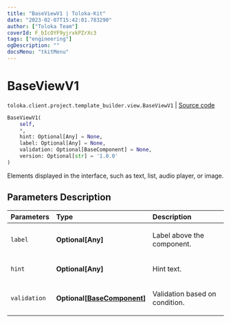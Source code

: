```yaml
---
title: "BaseViewV1 | Toloka-Kit"
date: "2023-02-07T15:42:01.783290"
author: ["Toloka Team"]
coverId: F_bIcOYF9yjrxkPZrXc3
tags: ["engineering"]
ogDescription: ""
docsMenu: "tkitMenu"
---
```


# BaseViewV1
`toloka.client.project.template_builder.view.BaseViewV1` | [Source code](https://github.com/Toloka/toloka-kit/blob/v1.1.3/src/client/project/template_builder/view.py#L52)

```python
BaseViewV1(
    self,
    *,
    hint: Optional[Any] = None,
    label: Optional[Any] = None,
    validation: Optional[BaseComponent] = None,
    version: Optional[str] = '1.0.0'
)
```

Elements displayed in the interface, such as text, list, audio player, or image.

## Parameters Description

| Parameters | Type | Description |
| :----------| :----| :-----------|
`label`|**Optional\[Any\]**|<p>Label above the component.</p>
`hint`|**Optional\[Any\]**|<p>Hint text.</p>
`validation`|**Optional\[[BaseComponent](/docs-new/toloka-kit/reference/toloka.client.project.template_builder.base.BaseComponent)\]**|<p>Validation based on condition.</p>
